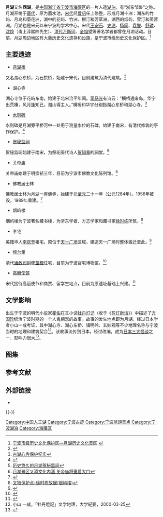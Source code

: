 {{Infobox lake
 |湖泊名稱 = 月湖
 |湖泊照片 = Northern part of Crescent Lake, Ningbo.jpg
 |测深图 = Ningbo Crescent Lake Map.svg
 |测深图标题 = 月湖地图
 |测深图宽度 = 80px
 |湖泊所在地 = [[浙江省|浙江省]][[宁波市|宁波市]][[海曙区|海曙区]]
 |座標 = {{coord|29|52|10|N|121|32|22|E|type:waterbody_region:ZZ|display=inline,title}}
 |湖泊類別 = [[人工湖|人工湖]]
 |湖泊長度 = 1.03[[公里|公里]]
 |湖泊闊度 = 0.22公里
 |湖泊面積 = 0.2[[平方公里|平方公里]]
 |湖岸線長度 = 2.6公里
 |湖中島嶼 = 柳汀、雪汀、芳草洲、芙蓉洲、菊花洲、月岛、松岛、花屿、竹屿、烟屿
 |湖邊城鎮 = [[月湖街道_(宁波市)|月湖街道]]
}}
'''月湖'''又名'''西湖'''，是[[中国|中国]][[浙江省|浙江省]][[宁波市|宁波市]][[海曙区|海曙区]]的一片人造[[湖泊|湖泊]]，有“浙东邹鲁”之称。月湖开凿于[[唐代|唐代]]，原为蓄水池，[[宋代|宋代]]经[[曾巩|曾巩]]任上修整，形成月湖十洲：湖东的竹屿、月岛和菊花洲，湖中的花屿、竹洲、柳汀和芳草洲，湖西的烟屿、雪汀和芙蓉洲。月湖也是宋元以来宁波的学术中心。宋代[[王安石|王安石]]、[[史浩|史浩]]、[[杨简_(南宋)|杨简]]、[[袁燮|袁燮]]、[[舒璘|舒璘]]、[[沈焕|沈焕]]（甬上淳熙四先生）、[[清代|清代]][[万斯同|万斯同]]、[[全祖望|全祖望]]等著名学者都曾在月湖活动。目前，月湖周边地区有大量历史文化遗存和设施，是宁波市级历史文化保护区。<ref>[http://www.nbwb.net/detail.asp?id=723&NodeCode=00020003 宁波市级历史文化保护区—月湖历史文化景区] {{webarchive|url=https://archive.is/20120905021400/http://www.nbwb.net/detail.asp?id=723&NodeCode=00020003 |date=2012-09-05 }}</ref>

== 主要遗迹 ==
*[[月湖桥_(宁波)|月湖桥]]
又名湖心东桥，为石拱桥，始建于宋代，目前建筑为清代建筑。<ref>{{Cite web |url=http://www.nbwb.net/detail.asp?id=5212&NodeCode=0001 |title=宁波古桥：含情脉脉月湖桥 |access-date=2010-03-07 |archive-date=2012-09-05 |archive-url=https://archive.today/20120905173152/http://www.nbwb.net/detail.asp?id=5212&NodeCode=0001 |dead-url=yes }}</ref>

*湖心寺
湖心寺位于花屿东南，始建于北宋治平年间。[[司马光|司马光]]有诗云：“横桥通废岛，华宇出荒榛，风月逢知己，湖山得主人。”横桥和华宇分别指湖心东桥和湖心寺。<ref>[http://hszx.haishu.gov.cn/news_read.asp?ID=21237 古湖心寺保护纪实]{{dead link|date=2018年3月 |bot=InternetArchiveBot |fix-attempted=yes }}</ref>

*[[平桥水则碑|水则碑]]
水则碑是月湖旁平桥河中一处用于测量水位的石碑，始建于南宋，有清代修筑的亭作保护。<ref>{{Cite web |url=http://www.zjww.gov.cn/unit/2006-02-21/51591120.shtml |title=浙江省文物局 - 水则碑 |access-date=2010-09-21 |archive-url=https://web.archive.org/web/20111103012207/http://zjww.gov.cn/unit/2006-02-21/51591120.shtml |archive-date=2011-11-03 |dead-url=yes }}</ref>

*[[贺秘监祠_(宁波)|贺秘监祠]]
贺秘监祠始建于南宋，为祭祀唐代诗人[[贺知章|贺知章]]的祠堂。<ref>[http://hszx.haishu.gov.cn/news_read.asp?ID=109614 历史悠久的月湖贺秘监祠]{{dead link|date=2018年3月 |bot=InternetArchiveBot |fix-attempted=yes }}</ref>

*关帝庙
关帝庙始建于明崇祯三年，目前为宁波市佛教文化陈列馆。<ref>[http://202.107.212.146/homepage/page01-01-01.php?id=1062031190&theme=1 月湖景区又添文化内涵  关帝庙将重启大门]</ref>

*佛教居士林
佛教居士林为月湖一座佛寺，始建于元[[至元_(元世祖)|至元]]二十一年（公元1284年）。1956年被毁，1989年重建。<ref>{{Cite web |url=http://www.gotoningbo.com/jqjd/nblyjd/200905/t25851.htm |title=宁波居士林 |access-date=2010-09-21 |archive-date=2019-02-09 |archive-url=https://web.archive.org/web/20190209125137/http://www.gotoningbo.com/jqjd/nblyjd/200905/t25851.htm |dead-url=no }}</ref>

*烟屿楼
烟屿楼为宁波著名藏书楼，为浙东学者、方志学家和藏书家[[徐时栋|徐时栋]]所筑。<ref>[http://www.haishu.gov.cn/PEO/info.asp?ID=139621 文物保护点-徐时栋故居(烟屿楼)]{{dead link|date=2018年3月 |bot=InternetArchiveBot |fix-attempted=yes }}</ref>

*李宅
美籍华人[[李庆奎|李庆奎]]祖宅，原位于[[天一广场|天一广场]]区域，建造天一广场时整体搬迁至此。<ref>{{Cite web |url=http://www.nbwb.net/detail.asp?id=14309&NodeCode=00020004 |title=共青路：湖畔风雅悠然在 |access-date=2010-03-07 |archive-date=2012-09-06 |archive-url=https://archive.today/20120906022812/http://www.nbwb.net/detail.asp?id=14309&NodeCode=00020004 |dead-url=yes }}</ref>

*银台第
清代[[通政司|通政司]]副使[[童槐|童槐]]住宅，目前为宁波官宅博物馆。<ref>{{Cite web |url=http://www.nbwb.net/detail.asp?id=2980&NodeCode=00050003 |title=银台第宁波官宅博物馆 |access-date=2010-03-07 |archive-date=2012-09-09 |archive-url=https://archive.today/20120909154706/http://www.nbwb.net/detail.asp?id=2980&NodeCode=00050003 |dead-url=yes }}</ref>

*[[高丽使馆遗址|高丽使馆]]
宋代接待高丽使节和商贾、留学生地点，目前为原遗址基础上兴建。<ref>{{Cite web |url=http://www.nbwb.net/detail.asp?id=1833&NodeCode=00080009 |title=高丽使馆 |access-date=2010-03-07 |archive-date=2012-09-03 |archive-url=https://archive.today/20120903174727/http://www.nbwb.net/detail.asp?id=1833&NodeCode=00080009 |dead-url=yes }}</ref>

== 文学影响 ==
{{wikisource|剪燈新話#牡丹燈記|牡丹燈記}}

出生于宁波的明代小说家[[瞿佑|瞿佑]]在其小说[[牡丹灯记|牡丹灯记]]（收于《[[剪灯新话|剪灯新话]]》）中描述了[[方国珍|方国珍]]统治宁波时期的一个人鬼相恋的故事。故事的发生地点即为月湖。经过日本学者小山一成考证，其中湖心寺、湖心东桥、镇明岭、玄妙观等不少地理名称与宁波当时的地理和建筑契合<ref>小山 一成，「牡丹燈記」文学地理，大学紀要，2000-03-25</ref>。该故事流传到日本，经过改编，成为[[怪談_(日本)|日本三大怪谈]]之一，影响力很大<ref>{{cite web |url = http://www.pp6.cc/zixun/neiye_shjs_2907.html |title=宁波月湖的湖心寺与传奇《牡丹灯记》 |access-date=2010-09-16 |archive-date=2020-05-26 |archive-url = https://web.archive.org/web/20200526182612/http://www.pp6.cc/zixun/neiye_shjs_2907.html |dead-url=no }}</ref>。

== 图集 ==
{{Gallery
|width=140
|lines=1
|align=center
|File:Yuehu Park 01.jpg|
|File:Yuehu Park 02.jpg|
|File:Yuehu Park (1).jpg|
|File:Yuehu Park (2).jpg|
|File:Yuehu Park, Ningbo.jpg|
}}

== 参考文献 ==
{{Reflist}}

== 外部链接 ==
* {{Commons category-inline|Yuehu Park}}

{{-}}
{{国家5A级旅游景区}}

{{DEFAULTSORT:Y月}}
[[Category:中国人工湖|Category:中国人工湖]]
[[Category:宁波古迹|Category:宁波古迹]]
[[Category:宁波旅游景点|Category:宁波旅游景点]]
[[Category:宁波湖泊|Category:宁波湖泊]]
[[Category:海曙区|Category:海曙区]]